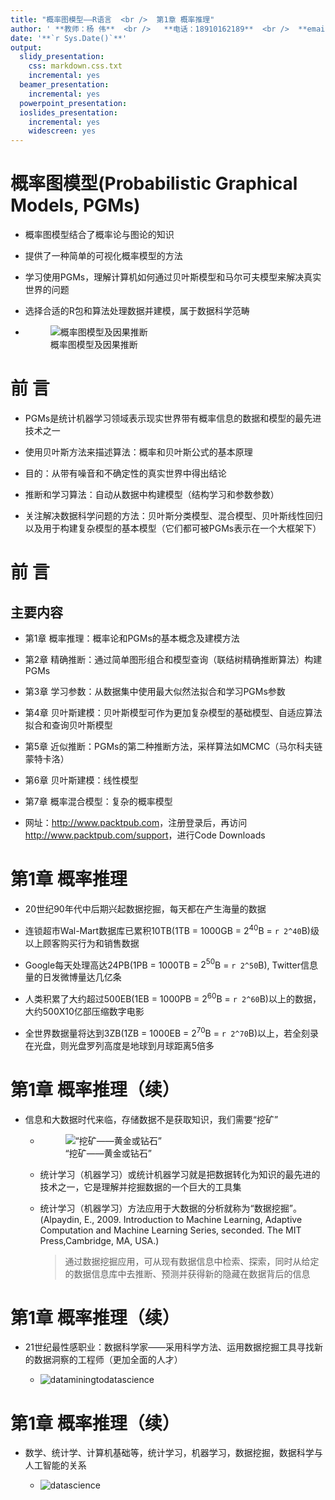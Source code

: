 ```yaml
---
title: "概率图模型——R语言  <br />  第1章 概率推理"
author: ' **教师：杨 伟**  <br />   **电话：18910162189**  <br />  **email: yangyxq@ruc.edu.cn** '
date: '**`r Sys.Date()`**'
output:
  slidy_presentation:
    css: markdown.css.txt
    incremental: yes
  beamer_presentation:
    incremental: yes
  powerpoint_presentation:
  ioslides_presentation:
    incremental: yes
    widescreen: yes
---
```


# 概率图模型(Probabilistic Graphical Models, PGMs)

- 概率图模型结合了概率论与图论的知识

- 提供了一种简单的可视化概率模型的方法

- 学习使用PGMs，理解计算机如何通过贝叶斯模型和马尔可夫模型来解决真实世界的问题

- 选择合适的R包和算法处理数据并建模，属于数据科学范畴

- ![概率图模型及因果推断](./causalgraphicalmodel.jpg "causalgraphicalmodel")

# 前  言

- PGMs是统计机器学习领域表示现实世界带有概率信息的数据和模型的最先进技术之一

- 使用贝叶斯方法来描述算法：概率和贝叶斯公式的基本原理

- 目的：从带有噪音和不确定性的真实世界中得出结论

- 推断和学习算法：自动从数据中构建模型（结构学习和参数参数）

- 关注解决数据科学问题的方法：贝叶斯分类模型、混合模型、贝叶斯线性回归以及用于构建复杂模型的基本模型（它们都可被PGMs表示在一个大框架下）

# 前  言

## 主要内容

- 第1章 概率推理：概率论和PGMs的基本概念及建模方法

- 第2章 精确推断：通过简单图形组合和模型查询（联结树精确推断算法）构建PGMs

- 第3章 学习参数：从数据集中使用最大似然法拟合和学习PGMs参数

- 第4章 贝叶斯建模：贝叶斯模型可作为更加复杂模型的基础模型、自适应算法拟合和查询贝叶斯模型

- 第5章 近似推断：PGMs的第二种推断方法，采样算法如MCMC（马尔科夫链蒙特卡洛）

- 第6章 贝叶斯建模：线性模型

- 第7章 概率混合模型：复杂的概率模型

- 网址：<http://www.packtpub.com>，注册登录后，再访问 <http://www.packtpub.com/support>，进行Code Downloads

# 第1章 概率推理

-  20世纪90年代中后期兴起数据挖掘，每天都在产生海量的数据 
    
-  连锁超市Wal-Mart数据库已累积10TB(1TB = 1000GB = $2^{40}$B = `r 2^40`B)级以上顾客购买行为和销售数据   
    
-  Google每天处理高达24PB(1PB = 1000TB = $2^{50}$B = `r 2^50`B), Twitter信息量的日发微博量达几亿条   
    
-  人类积累了大约超过500EB(1EB = 1000PB = $2^{60}$B = `r 2^60`B)以上的数据，大约500X10亿部压缩数字电影   
  
-  全世界数据量将达到3ZB(1ZB = 1000EB = $2^{70}$B = `r 2^70`B)以上，若全刻录在光盘，则光盘罗列高度是地球到月球距离5倍多

# 第1章 概率推理（续）

- 信息和大数据时代来临，存储数据不是获取知识，我们需要“挖矿”

  - ![“挖矿——黄金或钻石”](./datamining.jpg "datamining")
  
  - 统计学习（机器学习）或统计机器学习就是把数据转化为知识的最先进的技术之一，它是理解并挖掘数据的一个巨大的工具集

  - 统计学习（机器学习）方法应用于大数据的分析就称为“数据挖掘”。(Alpaydin, E., 2009. Introduction to Machine Learning, Adaptive Computation and Machine Learning Series, seconded. The MIT Press,Cambridge, MA, USA.)
  
    > 通过数据挖掘应用，可从现有数据信息中检索、探索，同时从给定的数据信息库中去推断、预测并获得新的隐藏在数据背后的信息

# 第1章 概率推理（续）

- 21世纪最性感职业：数据科学家——采用科学方法、运用数据挖掘工具寻找新的数据洞察的工程师（更加全面的人才）

  - ![](./dataminingtodatascience.jpg "dataminingtodatascience")
  
# 第1章 概率推理（续）

- 数学、统计学、计算机基础等，统计学习，机器学习，数据挖掘，数据科学与人工智能的关系

  - ![](./datascience.jpg "datascience")
  

